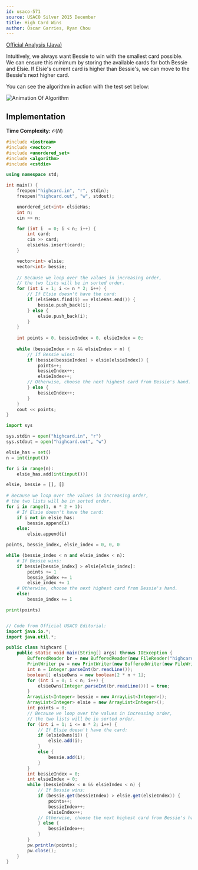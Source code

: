 ```yaml
---
id: usaco-571
source: USACO Silver 2015 December
title: High Card Wins
author: Óscar Garries, Ryan Chou
---
```


[Official Analysis (Java)](http://www.usaco.org/current/data/sol_highcard_silver_dec15.html)

Intuitively, we always want Bessie to win with the smallest card possible. We can ensure this minimum by storing the available cards for both Bessie and Elsie. If Elsie's current card is higher than Bessie's, we can move to the Bessie's next higher card.

You can see the algorithm in action with the test set below:

![Animation Of Algorithm](usaco-571-anim/highcard_algo.gif)

## Implementation

**Time Complexity:** $\mathcal{O}(N)$

<LanguageSection>

<CPPSection>

```cpp
#include <iostream>
#include <vector>
#include <unordered_set>
#include <algorithm>
#include <cstdio>

using namespace std;

int main() {
	freopen("highcard.in", "r", stdin);
	freopen("highcard.out", "w", stdout);

	unordered_set<int> elsieHas;
	int n;
	cin >> n;

	for (int i  = 0; i < n; i++) {
		int card;
		cin >> card;
		elsieHas.insert(card);
	}

	vector<int> elsie;
	vector<int> bessie;
	
	// Because we loop over the values in increasing order,
	// the two lists will be in sorted order.
	for (int i = 1; i <= n * 2; i++) {
		// If Elsie doesn't have the card:
		if (elsieHas.find(i) == elsieHas.end()) {
			bessie.push_back(i);
		} else {
			elsie.push_back(i);
		}
	}
	
	int points = 0, bessieIndex = 0, elsieIndex = 0;
	
	while (bessieIndex < n && elsieIndex < n) {
		// If Bessie wins:
		if (bessie[bessieIndex] > elsie[elsieIndex]) {
			points++;
			bessieIndex++;
			elsieIndex++;
		// Otherwise, choose the next highest card from Bessie's hand.
		} else {
			bessieIndex++;
		}
	}
	cout << points;
}
```
</CPPSection>

<PySection>

```py
import sys

sys.stdin = open("highcard.in", "r")
sys.stdout = open("highcard.out", "w")

elsie_has = set()
n = int(input())

for i in range(n):
	elsie_has.add(int(input()))

elsie, bessie = [], []
	
# Because we loop over the values in increasing order,
# the two lists will be in sorted order.
for i in range(1, n * 2 + 1):
	# If Elsie doesn't have the card:
	if i not in elsie_has:
		bessie.append(i)
	else:
		elsie.append(i)

points, bessie_index, elsie_index = 0, 0, 0

while (bessie_index < n and elsie_index < n):
	# If Bessie wins:
	if bessie[bessie_index] > elsie[elsie_index]:
		points += 1
		bessie_index += 1
		elsie_index += 1
	# Otherwise, choose the next highest card from Bessie's hand.
	else:
		bessie_index += 1

print(points)
```
</PySection>

<JavaSection>

```java

// Code from Official USACO Editorial:
import java.io.*;
import java.util.*;

public class highcard {
	public static void main(String[] args) throws IOException {
		BufferedReader br = new BufferedReader(new FileReader("highcard.in"));
		PrintWriter pw = new PrintWriter(new BufferedWriter(new FileWriter("highcard.out")));
		int n = Integer.parseInt(br.readLine());
		boolean[] elsieOwns = new boolean[2 * n + 1];
		for (int i = 0; i < n; i++) {
			elsieOwns[Integer.parseInt(br.readLine())] = true;
		}
		ArrayList<Integer> bessie = new ArrayList<Integer>();
		ArrayList<Integer> elsie = new ArrayList<Integer>();
		int points = 0;
		// Because we loop over the values in increasing order,
		// the two lists will be in sorted order.
		for (int i = 1; i <= n * 2; i++) {
			// If Elsie doesn't have the card:
			if (elsieOwns[i]) {
				elsie.add(i);
			}
			else {
				bessie.add(i);
			}
		}
		int bessieIndex = 0;
		int elsieIndex = 0;
		while (bessieIndex < n && elsieIndex < n) {
			// If Bessie wins:
			if (bessie.get(bessieIndex) > elsie.get(elsieIndex)) {
				points++;
				bessieIndex++;
				elsieIndex++;
			// Otherwise, choose the next highest card from Bessie's hand.
			} else {
				bessieIndex++;
			}
		}
		pw.println(points);
		pw.close();
	}
}
```
</JavaSection>
</LanguageSection>

